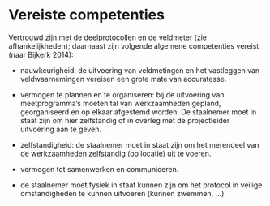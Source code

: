 # Vereiste competenties

Vertrouwd zijn met de deelprotocollen en de veldmeter (zie afhankelijkheden); daarnaast zijn volgende algemene competenties vereist (naar Bijkerk 2014):

-   nauwkeurigheid: de uitvoering van veldmetingen en het vastleggen van veldwaarnemingen vereisen een grote mate van accuratesse.

-   vermogen te plannen en te organiseren: bij de uitvoering van meetprogramma's moeten tal van werkzaamheden gepland, georganiseerd en op elkaar afgestemd worden. De staalnemer moet in staat zijn om hier zelfstandig of in overleg met de projectleider uitvoering aan te geven.

-   zelfstandigheid: de staalnemer moet in staat zijn om het merendeel van de werkzaamheden zelfstandig (op locatie) uit te voeren.

-   vermogen tot samenwerken en communiceren.

-   de staalnemer moet fysiek in staat kunnen zijn om het protocol in veilige omstandigheden te kunnen uitvoeren (kunnen zwemmen, ...).
